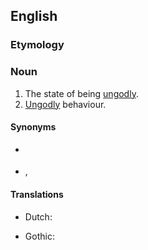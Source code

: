 ==English==

===Etymology===
{{suffix|en|ungodly|ness}}

===Noun===
{{en-noun|~}}

# The state of being [[ungodly]].
# [[ungodly|Ungodly]] behaviour.

====Synonyms====
* {{sense|state of being ungodly}} {{l|en|afgodness}}
* {{sense|ungodly behavior}} {{l|en|impiety}}, {{l|en|afgodness}}

====Translations====
{{trans-top|state of being ungodly}}
* Dutch: {{t+|nl|goddeloosheid|f}}
{{trans-mid}}
* Gothic: {{t|got|𐌰𐍆𐌲𐌿𐌳𐌴𐌹|f}}
{{trans-bottom}}